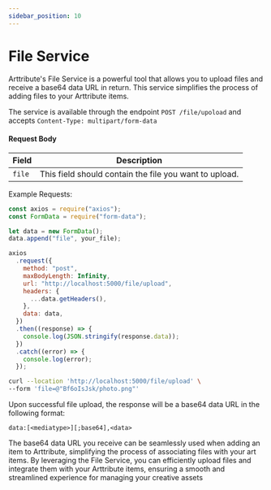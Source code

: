 ```yaml
---
sidebar_position: 10
---
```



# File Service

Arttribute's File Service is a powerful tool that allows you to upload files and receive a base64 data URL in return. This service simplifies the process of adding files to your Arttribute items.

The service is available through the endpoint `POST /file/upoload` and accepts `Content-Type: multipart/form-data`

#### Request Body

| Field  | Description                                            |
| ------ | ------------------------------------------------------ |
| `file` | This field should contain the file you want to upload. |

Example Requests:

<Tabs>

<TabItem value="nodejs" label="NodeJS">

```js title="Making a Node JS request with axios"
const axios = require("axios");
const FormData = require("form-data");

let data = new FormData();
data.append("file", your_file);

axios
  .request({
    method: "post",
    maxBodyLength: Infinity,
    url: "http://localhost:5000/file/upload",
    headers: {
      ...data.getHeaders(),
    },
    data: data,
  })
  .then((response) => {
    console.log(JSON.stringify(response.data));
  })
  .catch((error) => {
    console.log(error);
  });
```

</TabItem>

<TabItem value="curl" label="cURL">

```bash title="Making a POST request with cURL"
curl --location 'http://localhost:5000/file/upload' \
--form 'file=@"Bf6oIsJsk/photo.png"'
```

</TabItem>

</Tabs>

Upon successful file upload, the response will be a base64 data URL in the following format:

```
data:[<mediatype>][;base64],<data>
```

The base64 data URL you receive can be seamlessly used when adding an item to Arttribute, simplifying the process of associating files with your art items.
By leveraging the File Service, you can efficiently upload files and integrate them with your Arttribute items, ensuring a smooth and streamlined experience for managing your creative assets
